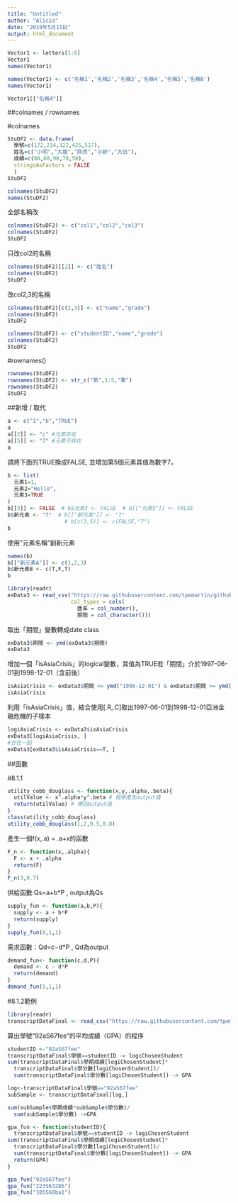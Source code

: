 ```yaml
---
title: "Untitled"
author: "Alicia"
date: "2019年5月15日"
output: html_document
---
```


```r
Vector1 <- letters[1:6]
Vector1
names(Vector1)
```

```r
names(Vector1) <- c('名稱1','名稱2','名稱3','名稱4','名稱5','名稱6')
names(Vector1)
```

```r
Vector1[["名稱4"]]
```

##colnames / rownames

#colnames
```r
StuDF2 <- data.frame(
  學號=c(172,214,322,425,517),
  姓名=c("小明","大雄","胖虎","小新","大白"),
  成績=c(80,60,90,70,50),
  stringsAsFactors = FALSE
  )
StuDF2
```

```r
colnames(StuDF2)
names(StuDF2)
```
全部名稱改
```r
colnames(StuDF2) <- c("col1","col2","col3")
colnames(StuDF2)
StuDF2
```
只改col2的名稱
```r
colnames(StuDF2)[[2]] <- c("姓名")
colnames(StuDF2)
StuDF2
```
改col2,3的名稱
```r
colnames(StuDF2)[c(2,3)] <- c("name","grade")
colnames(StuDF2)
StuDF2
```

```r
colnames(StuDF2) <- c("studentID","name","grade")
colnames(StuDF2)
StuDF2
```
#rownames()
```r
rownames(StuDF2)
rownames(StuDF2) <- str_c("第",1:5,"筆")
rownames(StuDF2)
StuDF2
```

##新增 / 取代
```r
a <- c("1","b","TRUE")
a
a[[2]] <- "c" #元素存在
a[[5]] <- "7" #元素不存在
a
```
請將下面的TRUE換成FALSE, 並增加第5個元素其值為數字7。
```r
b <- list(
  元素1=1,
  元素2="Hello",
  元素3=TRUE
)
b[[3]] <- FALSE  # b$元素3 <- FALSE  # b[["元素3"]] <- FALSE
b$新元素 <- "7"  # b[["新元素"]] <- "7"
                  # b[c(3,5)] <- c(FALSE,"7")
b
```
使用"元素名稱"創新元素
```r
names(b)
b[["新元素A"]] <- c(1,2,3)
b$新元素B <- c(T,F,T)
b
```

```r
library(readr)
exData3 <- read_csv("https://raw.githubusercontent.com/tpemartin/github-data/master/exData3.csv",
                    col_types = cols(
                      匯率 = col_number(),
                      期間 = col_character()))
```

取出「期間」變數轉成date class
```r
exData3$期間 <- ymd(exData3$期間)
exData3
```

增加一個「isAsiaCrisis」的logical變數，其值為TRUE若「期間」介於1997-06-01到1998-12-01（含前後）
```r
isAsiaCrisis <- exData3$期間 <= ymd("1998-12-01") & exData3$期間 >= ymd("1997-06-01")
isAsiaCrisis
```

利用「isAsiaCrisis」值，結合使用[.R,.C]取出1997-06-01到1998-12-01亞洲金融危機的子樣本
```r
logiAsiaCrisis <- exData3$isAsiaCrisis
exData3[logiAsiaCrisis, ]
#合在一起
exData3[exData3$isAsiaCrisis==T, ]
```

##函數

#8.1.1
```r
utility_cobb_douglass <- function(x,y,.alpha,.beta){
  utilValue <- x^.alpha*y^.beta # 程序產生output值
  return(utilValue) # 傳回output值
}
class(utility_cobb_douglass)
utility_cobb_douglass(1,2,0.5,0.8)
```
產生一個f(x,.a) = .a+x的函數
```r
F_n <- function(x,.alpha){
  F <- x + .alpha
  return(F)
}
F_n(3,0.7)
```

供給函數:Qs=a+b*P ,  output為Qs
```r
supply_fun <- function(a,b,P){
  supply <- a + b*P
  return(supply)
}
supply_fun(0,1,1)
```

需求函數：Qd=c−d*P , Qd為output
```r
demand_fun<- function(c,d,P){
  demand <- c - d*P
  return(demand)
}
demand_fun(5,1,1)
```


#8.1.2範例

```r
library(readr)
transcriptDataFinal <- read_csv("https://raw.githubusercontent.com/tpemartin/github-data/master/transcriptDataFinal.csv")
```

算出學號“92aS67fee”的平均成績（GPA）的程序
```r
studentID <-"92aS67fee" 
transcriptDataFinal$學號==studentID -> logiChosenStudent
sum(transcriptDataFinal$學期成績[logiChosenStudent]*
  transcriptDataFinal$學分數[logiChosenStudent])/
  sum(transcriptDataFinal$學分數[logiChosenStudent]) -> GPA
```

```r
log<-transcriptDataFinal$學號=="92aS67fee"
subSample <- transcriptDataFinal[log,]

sum(subSample$學期成績*subSample$學分數)/
  sum(subSample$學分數) ->GPA
```

```r
gpa_fun <- function(studentID){
  transcriptDataFinal$學號==studentID -> logiChosenStudent
sum(transcriptDataFinal$學期成績[logiChosenStudent]*
  transcriptDataFinal$學分數[logiChosenStudent])/
  sum(transcriptDataFinal$學分數[logiChosenStudent]) -> GPA
  return(GPA)
}
```

```r
gpa_fun("92aS67fee")
gpa_fun("223S63286")
gpa_fun("105S60ba1")
```

